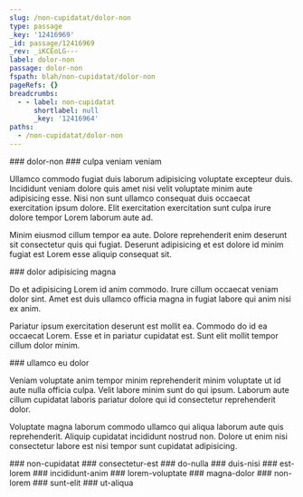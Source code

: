 ```yaml
---
slug: /non-cupidatat/dolor-non
type: passage
_key: '12416969'
_id: passage/12416969
_rev: _iKCEoLG---
label: dolor-non
passage: dolor-non
fspath: blah/non-cupidatat/dolor-non
pageRefs: {}
breadcrumbs:
  - - label: non-cupidatat
      shortlabel: null
      _key: '12416964'
paths:
  - /non-cupidatat/dolor-non
---
```


<NuggetArea>
<Passage slug="/non-cupidatat/dolor-non" type="passage" _key="12416969" _id="passage/12416969" _rev="_iKCEoLG---" label="dolor-non" passage="dolor-non" fspath="blah/non-cupidatat/dolor-non" paths="/non-cupidatat/dolor-non">
<NuggetBody>
### dolor-non

</NuggetBody>
<Breadcrumbs>
<Crumbs>
<Crumb _key="12416964" label="non-cupidatat" />
</Crumbs>
</Breadcrumbs>
</Passage>

<NuggetsInbound>
</NuggetsInbound>
<NuggetsOutbound>
<Nugget direction="outbound" type="nugget" _key="5bbf0ede-b0a1-4849-b9c8-bb1f5f499f91" _id="nugget/5bbf0ede-b0a1-4849-b9c8-bb1f5f499f91" _rev="_iKCEoLK--A" fspath="blah/non-cupidatat/dolor-non/culpa-veniam-veniam.md" label="culpa veniam veniam" paths="/non-cupidatat/dolor-non/culpa-veniam-veniam" slug="/non-cupidatat/dolor-non/culpa-veniam-veniam">
<NuggetBody>
### culpa veniam veniam

Ullamco commodo fugiat duis laborum adipisicing voluptate excepteur duis. Incididunt veniam dolore quis amet nisi velit voluptate minim aute adipisicing esse. Nisi non sunt ullamco consequat duis occaecat exercitation ipsum dolore. Elit exercitation exercitation sunt culpa irure dolore tempor Lorem laborum aute ad.

Minim eiusmod cillum tempor ea aute. Dolore reprehenderit enim deserunt sit consectetur quis qui fugiat. Deserunt adipisicing et est dolore id minim fugiat est Lorem esse aliquip consequat sit.

</NuggetBody>
</Nugget>

<Nugget direction="outbound" type="nugget" _key="cc7b89d7-5683-4e30-9230-323ab88ef9b0" _id="nugget/cc7b89d7-5683-4e30-9230-323ab88ef9b0" _rev="_iKCEoLS---" fspath="blah/non-cupidatat/dolor-non/dolor-adipisicing-magna.md" label="dolor adipisicing magna" paths="/non-cupidatat/dolor-non/dolor-adipisicing-magna" slug="/non-cupidatat/dolor-non/dolor-adipisicing-magna">
<NuggetBody>
### dolor adipisicing magna

Do et adipisicing Lorem id anim commodo. Irure cillum occaecat veniam dolor sint. Amet est duis ullamco officia magna in fugiat labore qui anim nisi ex anim.

Pariatur ipsum exercitation deserunt est mollit ea. Commodo do id ea occaecat Lorem. Esse et in pariatur cupidatat est. Sunt elit mollit tempor cillum dolor minim.

</NuggetBody>
</Nugget>

<Nugget direction="outbound" type="nugget" _key="9815c88a-7f8c-42c4-991c-74326134ad0e" _id="nugget/9815c88a-7f8c-42c4-991c-74326134ad0e" _rev="_iKCEoL6--A" fspath="blah/non-cupidatat/dolor-non/ullamco-eu-dolor.md" label="ullamco eu dolor" paths="/non-cupidatat/dolor-non/ullamco-eu-dolor" slug="/non-cupidatat/dolor-non/ullamco-eu-dolor">
<NuggetBody>
### ullamco eu dolor

Veniam voluptate anim tempor minim reprehenderit minim voluptate ut id aute nulla officia culpa. Velit labore minim sunt do qui ipsum. Laborum aute cillum cupidatat laboris pariatur dolore qui id consectetur reprehenderit dolor.

Voluptate magna laborum commodo ullamco qui aliqua laborum aute quis reprehenderit. Aliquip cupidatat incididunt nostrud non. Dolore ut enim nisi consectetur labore est nisi tempor sunt cupidatat adipisicing.

</NuggetBody>
</Nugget>

</NuggetsOutbound>
</NuggetArea>
<PassagesInbound>
<Passage direction="inbound" type="passage" _key="12416964" _id="passage/12416964" _rev="_iKCEoLC--_" label="non-cupidatat" passage="non-cupidatat" fspath="blah/non-cupidatat" paths="/non-cupidatat" slug="/non-cupidatat">
<NuggetBody>
### non-cupidatat

</NuggetBody>
</Passage>

</PassagesInbound>
<PassagesOutbound>
<Passage direction="outbound" type="passage" _key="12416972" _id="passage/12416972" _rev="_iKCEoLG--_" label="consectetur-est" passage="consectetur-est" fspath="blah/non-cupidatat/dolor-non/consectetur-est" paths="/non-cupidatat/dolor-non/consectetur-est" slug="/non-cupidatat/dolor-non/consectetur-est">
<NuggetBody>
### consectetur-est

</NuggetBody>
</Passage>

<Passage direction="outbound" type="passage" _key="12416983" _id="passage/12416983" _rev="_iKCEoLO---" label="do-nulla" passage="do-nulla" fspath="blah/non-cupidatat/dolor-non/do-nulla" paths="/non-cupidatat/dolor-non/do-nulla" slug="/non-cupidatat/dolor-non/do-nulla">
<NuggetBody>
### do-nulla

</NuggetBody>
</Passage>

<Passage direction="outbound" type="passage" _key="12416994" _id="passage/12416994" _rev="_iKCEoLS--_" label="duis-nisi" passage="duis-nisi" fspath="blah/non-cupidatat/dolor-non/duis-nisi" paths="/non-cupidatat/dolor-non/duis-nisi" slug="/non-cupidatat/dolor-non/duis-nisi">
<NuggetBody>
### duis-nisi

</NuggetBody>
</Passage>

<Passage direction="outbound" type="passage" _key="12417003" _id="passage/12417003" _rev="_iKCEoLW--A" label="est-lorem" passage="est-lorem" fspath="blah/non-cupidatat/dolor-non/est-lorem" paths="/non-cupidatat/dolor-non/est-lorem" slug="/non-cupidatat/dolor-non/est-lorem">
<NuggetBody>
### est-lorem

</NuggetBody>
</Passage>

<Passage direction="outbound" type="passage" _key="12417012" _id="passage/12417012" _rev="_iKCEoLe---" label="incididunt-anim" passage="incididunt-anim" fspath="blah/non-cupidatat/dolor-non/incididunt-anim" paths="/non-cupidatat/dolor-non/incididunt-anim" slug="/non-cupidatat/dolor-non/incididunt-anim">
<NuggetBody>
### incididunt-anim

</NuggetBody>
</Passage>

<Passage direction="outbound" type="passage" _key="12417021" _id="passage/12417021" _rev="_iKCEoLi--A" label="lorem-voluptate" passage="lorem-voluptate" fspath="blah/non-cupidatat/dolor-non/lorem-voluptate" paths="/non-cupidatat/dolor-non/lorem-voluptate" slug="/non-cupidatat/dolor-non/lorem-voluptate">
<NuggetBody>
### lorem-voluptate

</NuggetBody>
</Passage>

<Passage direction="outbound" type="passage" _key="12417030" _id="passage/12417030" _rev="_iKCEoLq---" label="magna-dolor" passage="magna-dolor" fspath="blah/non-cupidatat/dolor-non/magna-dolor" paths="/non-cupidatat/dolor-non/magna-dolor" slug="/non-cupidatat/dolor-non/magna-dolor">
<NuggetBody>
### magna-dolor

</NuggetBody>
</Passage>

<Passage direction="outbound" type="passage" _key="12417039" _id="passage/12417039" _rev="_iKCEoLy---" label="non-lorem" passage="non-lorem" fspath="blah/non-cupidatat/dolor-non/non-lorem" paths="/non-cupidatat/dolor-non/non-lorem" slug="/non-cupidatat/dolor-non/non-lorem">
<NuggetBody>
### non-lorem

</NuggetBody>
</Passage>

<Passage direction="outbound" type="passage" _key="12417048" _id="passage/12417048" _rev="_iKCEoL2--_" label="sunt-elit" passage="sunt-elit" fspath="blah/non-cupidatat/dolor-non/sunt-elit" paths="/non-cupidatat/dolor-non/sunt-elit" slug="/non-cupidatat/dolor-non/sunt-elit">
<NuggetBody>
### sunt-elit

</NuggetBody>
</Passage>

<Passage direction="outbound" type="passage" _key="12417059" _id="passage/12417059" _rev="_iKCEoM----" label="ut-aliqua" passage="ut-aliqua" fspath="blah/non-cupidatat/dolor-non/ut-aliqua" paths="/non-cupidatat/dolor-non/ut-aliqua" slug="/non-cupidatat/dolor-non/ut-aliqua">
<NuggetBody>
### ut-aliqua

</NuggetBody>
</Passage>

</PassagesOutbound>
